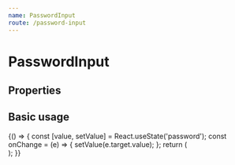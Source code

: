 ```yaml
---
name: PasswordInput
route: /password-input
---
```



# PasswordInput

## Properties

<Props of={PasswordInput} />

## Basic usage

<Playground>
    {() => {
        const [value, setValue] = React.useState('password');
        const onChange = (e) => {
            setValue(e.target.value);
        };
        return (
            <div style={{ display: 'flex', flexDirection: 'column' }}>
                <PasswordInput
                    onChange={onChange}
                    value={value}
                    name={'password'}
                    extraClass='mb-2'
                />
                <PasswordInput
                    onChange={onChange}
                    value={value}
                    name={'password'}
                    icon='EditIcon'
                />
            </div>
        );
   }}
</Playground>






